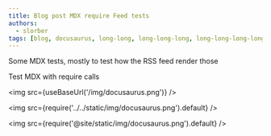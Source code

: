 ```yaml
---
title: Blog post MDX require Feed tests
authors:
  - slorber
tags: [blog, docusaurus, long-long, long-long-long, long-long-long-long]
---
```


Some MDX tests, mostly to test how the RSS feed render those

<!-- truncate -->

Test MDX with require calls


<img src={useBaseUrl('/img/docusaurus.png')} />

<img src={require('../../static/img/docusaurus.png').default} />

<img src={require('@site/static/img/docusaurus.png').default} />
